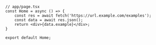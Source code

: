 ```tsx
// app/page.tsx
const Home = async () => {
	const res = await fetch('https://url.example.com/examples');
	const data = await res.json();
	return <div>{data.example}</div>;
}

export default Home;
```

